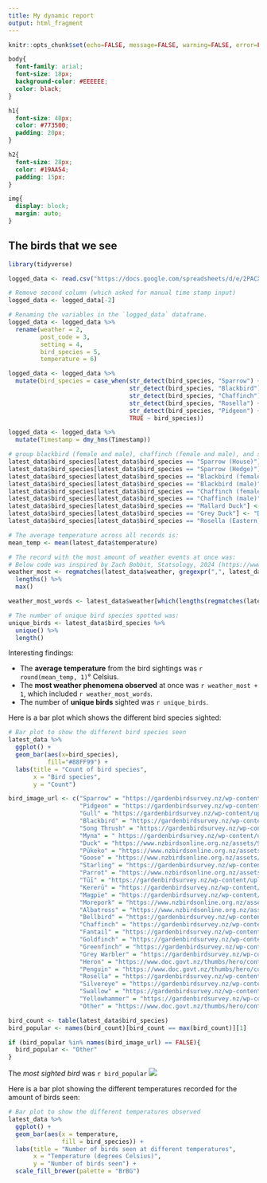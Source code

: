 ---
title: My dynamic report
output: html_fragment
---

```{r setup, include=FALSE}
knitr::opts_chunk$set(echo=FALSE, message=FALSE, warning=FALSE, error=FALSE)

```

```{css}
body{
  font-family: arial;
  font-size: 18px;
  background-color: #EEEEEE;
  color: black;
}

h1{
  font-size: 40px;
  color: #773500;
  padding: 20px;
}

h2{
  font-size: 28px;
  color: #19AA54;
  padding: 15px;
}

img{
  display: block;
  margin: auto;
}
```

## The birds that we see

<!---You need to change the contents of this Rmd! Replace the R code and markdown give below in this template document.--->

```{r load data from web}
library(tidyverse)

logged_data <- read.csv("https://docs.google.com/spreadsheets/d/e/2PACX-1vTx4qzXUuABXzuWuV6l5El_SuSGssLGo5kLCyBQ4uVAHDgKR9rjXpteaypJ_-aknNHhEc-zbg9XfSMS/pub?output=csv")
```
```{r rename variables}
# Remove second column (which asked for manual time stamp input)
logged_data <- logged_data[-2]

# Renaming the variables in the `logged_data` dataframe.
logged_data <- logged_data %>%
  rename(weather = 2,
         post_code = 3,
         setting = 4,
         bird_species = 5,
         temperature = 6)

logged_data <- logged_data %>%
  mutate(bird_species = case_when(str_detect(bird_species, "Sparrow") ~ "Sparrow",
                                  str_detect(bird_species, "Blackbird") ~ "Blackbird",
                                  str_detect(bird_species, "Chaffinch") ~ "Chaffinch",
                                  str_detect(bird_species, "Rosella") ~ "Rosella",
                                  str_detect(bird_species, "Pidgeon") ~ "Pigeon",
                                  TRUE ~ bird_species))

logged_data <- logged_data %>%
  mutate(Timestamp = dmy_hms(Timestamp))

# group blackbird (female and male), chaffinch (female and male), and sparrow (hedge and house)
latest_data$bird_species[latest_data$bird_species == "Sparrow (House)"] <- "Sparrow"
latest_data$bird_species[latest_data$bird_species == "Sparrow (Hedge)"] <- "Sparrow"
latest_data$bird_species[latest_data$bird_species == "Blackbird (female)"] <- "Blackbird"
latest_data$bird_species[latest_data$bird_species == "Blackbird (male)"] <- "Blackbird"
latest_data$bird_species[latest_data$bird_species == "Chaffinch (female)"] <- "Chaffinch"
latest_data$bird_species[latest_data$bird_species == "Chaffinch (male)"] <- "Chaffinch"
latest_data$bird_species[latest_data$bird_species == "Mallard Duck"] <- "Duck"
latest_data$bird_species[latest_data$bird_species == "Grey Duck"] <- "Duck"
latest_data$bird_species[latest_data$bird_species == "Rosella (Eastern)"] <- "Rosella"
```
```{r summary values}
# The average temperature across all records is:
mean_temp <- mean(latest_data$temperature)

# The record with the most amount of weather events at once was:
# Below code was inspired by Zach Bobbit, Statsology, 2024 (https://www.statology.org/r-count-occurrences-of-character-in-string/)
weather_most <- regmatches(latest_data$weather, gregexpr(",", latest_data$weather)) %>%
  lengths() %>%
  max()

weather_most_words <- latest_data$weather[which(lengths(regmatches(latest_data$weather, gregexpr(", ", latest_data$weather))) == weather_most)][1]

# The number of unique bird species spotted was:
unique_birds <- latest_data$bird_species %>%
  unique() %>%
  length()
```
Interesting findings:

* The **average temperature** from the bird sightings was `r round(mean_temp, 1)`° Celsius.
* The **most weather phenomena observed** at once was `r weather_most + 1`, which included `r weather_most_words`.
* The number of **unique birds** sighted was `r unique_birds`.

Here is a bar plot which shows the different bird species sighted:

```{r fig.width=12, fig.height=4}
# Bar plot to show the different bird species seen
latest_data %>%
  ggplot() +
  geom_bar(aes(x=bird_species),
           fill="#88FF99") +
  labs(title = "Count of bird species",
       x = "Bird species",
       y = "Count")
```
```{r}
bird_image_url <- c("Sparrow" = "https://gardenbirdsurvey.nz/wp-content/uploads/2022/02/Dunnock_istock.jpg",
                    "Pidgeon" = "https://gardenbirdsurvey.nz/wp-content/uploads/2022/02/Rock-Pigeon_Andrew-Walmsley.jpg",
                    "Gull" = "https://gardenbirdsurvey.nz/wp-content/uploads/cache/2022/02/Black-Backed-Gull_Paddy-Kemner/285460450.jpg",
                    "Blackbird" = "https://gardenbirdsurvey.nz/wp-content/uploads/cache/2022/02/Blackbird_Male_Andrew-Walmsley/2895393885.jpg",
                    "Song Thrush" = "https://gardenbirdsurvey.nz/wp-content/uploads/2022/02/Song-Thrush_Tom-Marshall.jpg",
                    "Myna" = " https://gardenbirdsurvey.nz/wp-content/uploads/2022/02/Myna_ashley-bradford.jpg",
                    "Duck" = "https://www.nzbirdsonline.org.nz/assets/95597/1691027917-mallarddrake_d803620-1024web.jpg",
                    "Pūkeko" = "https://www.nzbirdsonline.org.nz/assets/95597/1691019412-28087715254_40361f0f45_o.jpg",
                    "Goose" = "https://www.nzbirdsonline.org.nz/assets/95597/1691027668-branta-canadensis-maxima_0561.jpg",
                    "Starling" = "https://gardenbirdsurvey.nz/wp-content/uploads/cache/2022/02/Starling_Andrew-Walmsley/2383985721.jpg",
                    "Parrot" = "https://www.nzbirdsonline.org.nz/assets/95597/1691021702-sulphur-crested-20cockatoo-2cred-20hill-2c230316-2c-59webnz.jpg",
                    "Tūī" = "https://gardenbirdsurvey.nz/wp-content/uploads/cache/2022/02/Tui_istock/3229547564.jpg",
                    "Kererū" = "https://gardenbirdsurvey.nz/wp-content/uploads/cache/2022/02/kereru/999649717.jpg",
                    "Magpie" = "https://gardenbirdsurvey.nz/wp-content/uploads/cache/2022/02/magpie/1480257895.jpeg",
                    "Morepork" = "https://www.nzbirdsonline.org.nz/assets/95597/1691022045-morepork.jpg",
                    "Albatross" = "https://www.nzbirdsonline.org.nz/assets/95597/1691015452-c6ea5c1a8dfdaa06db826b097a4bb354.jpg",
                    "Bellbird" = "https://gardenbirdsurvey.nz/wp-content/uploads/cache/2022/02/Bellbird_Andrew-Walmsley-002/3369328103.jpg",
                    "Chaffinch" = "https://gardenbirdsurvey.nz/wp-content/uploads/cache/2022/02/Chaffinch_Male_Jonothan-Harrod/2317722682.jpg",
                    "Fantail" = "https://gardenbirdsurvey.nz/wp-content/uploads/2022/02/Fantail_istock.jpg",
                    "Goldfinch" = "https://gardenbirdsurvey.nz/wp-content/uploads/2022/02/Goldfinch_Tom-Marshall.jpg",
                    "Greenfinch" = "https://gardenbirdsurvey.nz/wp-content/uploads/2022/02/Greenfinch-Female_istock.jpg",
                    "Grey Warbler" = "https://gardenbirdsurvey.nz/wp-content/uploads/2022/02/Grey-Warbler_-Satyaki-Hosmane.jpg",
                    "Heron" = "https://www.doc.govt.nz/thumbs/hero/contentassets/40c9692610874062b2ba71e542a2419f/white-heron-1920-3.jpg",
                    "Penguin" = "https://www.doc.govt.nz/thumbs/hero/contentassets/4d245bc7f1874034a2dfbc26538ae7b5/fiordland-crested-penguin-a-walmsley-1920-3.jpg",
                    "Rosella" = "https://gardenbirdsurvey.nz/wp-content/uploads/cache/2022/02/Rosella_istock/2422901731.jpg",
                    "Silvereye" = "https://gardenbirdsurvey.nz/wp-content/uploads/2022/02/silvereye-bernard-spragg-CC0.jpg",
                    "Swallow" = "https://gardenbirdsurvey.nz/wp-content/uploads/2022/02/Welcome-Swallow_Tom-Marshall.jpg",
                    "Yellowhammer" = "https://gardenbirdsurvey.nz/wp-content/uploads/2022/02/Yellowhammer_Female_Jacqui-nz.jpg",
                    "Other" = "https://www.doc.govt.nz/thumbs/hero/contentassets/a450e32f0b824531858d566404c21884/southern-brown-kiwi-tokoeka-stewart-island-photo-credit-alina-thiebes1920.jpg")

bird_count <- table(latest_data$bird_species)
bird_popular <- names(bird_count)[bird_count == max(bird_count)][1]

if (bird_popular %in% names(bird_image_url) == FALSE){
  bird_popular <- "Other"
}
```
The *most sighted bird* was `r bird_popular`
![](`r bird_image_url[bird_popular]`)

Here is a bar plot showing the different temperatures recorded for the amount of birds seen:

```{r fig.width=12, fig.height=4}
# Bar plot to show the different temperatures observed
latest_data %>%
  ggplot() +
  geom_bar(aes(x = temperature,
               fill = bird_species)) +
  labs(title = "Number of birds seen at different temperatures",
       x = "Temperature (degrees Celsius)",
       y = "Number of birds seen") +
  scale_fill_brewer(palette = "BrBG")
```


